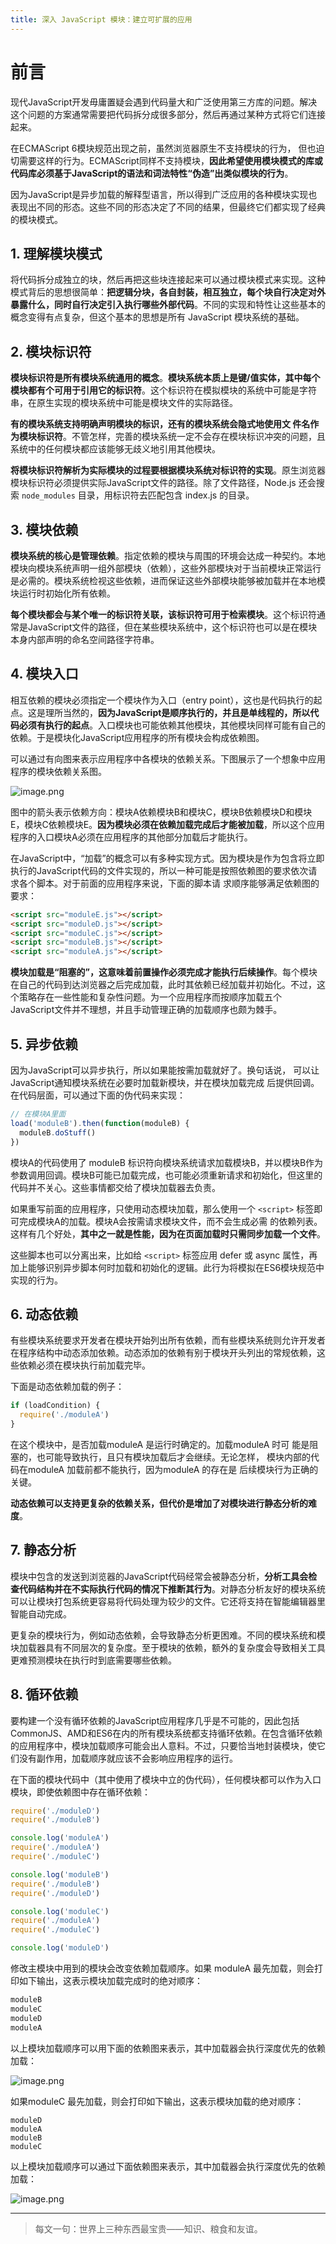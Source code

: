 ```yaml
---
title: 深入 JavaScript 模块：建立可扩展的应用
---
```



# 前言
现代JavaScript开发毋庸置疑会遇到代码量大和广泛使用第三方库的问题。解决这个问题的方案通常需要把代码拆分成很多部分，然后再通过某种方式将它们连接起来。 

在ECMAScript 6模块规范出现之前，虽然浏览器原生不支持模块的行为， 但也迫切需要这样的行为。ECMAScript同样不支持模块，**因此希望使用模块模式的库或代码库必须基于JavaScript的语法和词法特性“伪造”出类似模块的行为**。

因为JavaScript是异步加载的解释型语言，所以得到广泛应用的各种模块实现也表现出不同的形态。这些不同的形态决定了不同的结果，但最终它们都实现了经典的模块模式。


## 1. 理解模块模式
将代码拆分成独立的块，然后再把这些块连接起来可以通过模块模式来实现。这种模式背后的思想很简单：**把逻辑分块，各自封装，相互独立，每个块自行决定对外暴露什么，同时自行决定引入执行哪些外部代码**。不同的实现和特性让这些基本的概念变得有点复杂，但这个基本的思想是所有 JavaScript 模块系统的基础。

## 2. 模块标识符
**模块标识符是所有模块系统通用的概念**。**模块系统本质上是键/值实体，其中每个模块都有个可用于引用它的标识符**。这个标识符在模拟模块的系统中可能是字符串，在原生实现的模块系统中可能是模块文件的实际路径。

**有的模块系统支持明确声明模块的标识，还有的模块系统会隐式地使用文 件名作为模块标识符**。不管怎样，完善的模块系统一定不会存在模块标识冲突的问题，且系统中的任何模块都应该能够无歧义地引用其他模块。

**将模块标识符解析为实际模块的过程要根据模块系统对标识符的实现**。原生浏览器模块标识符必须提供实际JavaScript文件的路径。除了文件路径，Node.js 还会搜索 `node_modules` 目录，用标识符去匹配包含 index.js 的目录。

## 3. 模块依赖
**模块系统的核心是管理依赖**。指定依赖的模块与周围的环境会达成一种契约。本地模块向模块系统声明一组外部模块（依赖），这些外部模块对于当前模块正常运行是必需的。模块系统检视这些依赖，进而保证这些外部模块能够被加载并在本地模块运行时初始化所有依赖。 

**每个模块都会与某个唯一的标识符关联，该标识符可用于检索模块**。这个标识符通常是JavaScript文件的路径，但在某些模块系统中，这个标识符也可以是在模块本身内部声明的命名空间路径字符串。

## 4. 模块入口
相互依赖的模块必须指定一个模块作为入口（entry point），这也是代码执行的起点。这是理所当然的，**因为JavaScript是顺序执行的，并且是单线程的，所以代码必须有执行的起点**。入口模块也可能依赖其他模块，其他模块同样可能有自己的依赖。于是模块化JavaScript应用程序的所有模块会构成依赖图。

可以通过有向图来表示应用程序中各模块的依赖关系。下图展示了一个想象中应用程序的模块依赖关系图。

![image.png](../../../../assets/javascript/09-module-expand/image1.png)

图中的箭头表示依赖方向：模块A依赖模块B和模块C，模块B依赖模块D和模块E，模块C依赖模块E。**因为模块必须在依赖加载完成后才能被加载**，所以这个应用程序的入口模块A必须在应用程序的其他部分加载后才能执行。

在JavaScript中，“加载”的概念可以有多种实现方式。因为模块是作为包含将立即执行的JavaScript代码的文件实现的，所以一种可能是按照依赖图的要求依次请求各个脚本。对于前面的应用程序来说，下面的脚本请 求顺序能够满足依赖图的要求：
```html
<script src="moduleE.js"></script>
<script src="moduleD.js"></script>
<script src="moduleC.js"></script>
<script src="moduleB.js"></script>
<script src="moduleA.js"></script>
```
**模块加载是“阻塞的”，这意味着前置操作必须完成才能执行后续操作**。每个模块在自己的代码到达浏览器之后完成加载，此时其依赖已经加载并初始化。不过，这个策略存在一些性能和复杂性问题。为一个应用程序而按顺序加载五个JavaScript文件并不理想，并且手动管理正确的加载顺序也颇为棘手。

## 5. 异步依赖
因为JavaScript可以异步执行，所以如果能按需加载就好了。换句话说， 可以让JavaScript通知模块系统在必要时加载新模块，并在模块加载完成 后提供回调。在代码层面，可以通过下面的伪代码来实现：
```js
// 在模块A里面
load('moduleB').then(function(moduleB) {
  moduleB.doStuff()
})
```

模块A的代码使用了 moduleB 标识符向模块系统请求加载模块B，并以模块B作为参数调用回调。模块B可能已加载完成，也可能必须重新请求和初始化，但这里的代码并不关心。这些事情都交给了模块加载器去负责。

如果重写前面的应用程序，只使用动态模块加载，那么使用一个 `<script>` 标签即可完成模块A的加载。模块A会按需请求模块文件，而不会生成必需 的依赖列表。这样有几个好处，**其中之一就是性能，因为在页面加载时只需同步加载一个文件**。

这些脚本也可以分离出来，比如给 `<script>` 标签应用 defer 或 async 属性，再加上能够识别异步脚本何时加载和初始化的逻辑。此行为将模拟在ES6模块规范中实现的行为。

## 6. 动态依赖
有些模块系统要求开发者在模块开始列出所有依赖，而有些模块系统则允许开发者在程序结构中动态添加依赖。动态添加的依赖有别于模块开头列出的常规依赖，这些依赖必须在模块执行前加载完毕。

下面是动态依赖加载的例子：
```js
if (loadCondition) {
  require('./moduleA')
}
```
在这个模块中，是否加载moduleA 是运行时确定的。加载moduleA 时可 能是阻塞的，也可能导致执行，且只有模块加载后才会继续。无论怎样， 模块内部的代码在moduleA 加载前都不能执行，因为moduleA 的存在是 后续模块行为正确的关键。 

**动态依赖可以支持更复杂的依赖关系，但代价是增加了对模块进行静态分析的难度**。

## 7. 静态分析
模块中包含的发送到浏览器的JavaScript代码经常会被静态分析，**分析工具会检查代码结构并在不实际执行代码的情况下推断其行为**。对静态分析友好的模块系统可以让模块打包系统更容易将代码处理为较少的文件。它还将支持在智能编辑器里智能自动完成。 

更复杂的模块行为，例如动态依赖，会导致静态分析更困难。不同的模块系统和模块加载器具有不同层次的复杂度。至于模块的依赖，额外的复杂度会导致相关工具更难预测模块在执行时到底需要哪些依赖。

## 8. 循环依赖
要构建一个没有循环依赖的JavaScript应用程序几乎是不可能的，因此包括CommonJS、AMD和ES6在内的所有模块系统都支持循环依赖。在包含循环依赖的应用程序中，模块加载顺序可能会出人意料。不过，只要恰当地封装模块，使它们没有副作用，加载顺序就应该不会影响应用程序的运行。

在下面的模块代码中（其中使用了模块中立的伪代码），任何模块都可以作为入口模块，即使依赖图中存在循环依赖：
```js
require('./moduleD')
require('./moduleB')

console.log('moduleA')
require('./moduleA')
require('./moduleC')

console.log('moduleB')
require('./moduleB')
require('./moduleD')

console.log('moduleC')
require('./moduleA')
require('./moduleC')

console.log('moduleD')
```
修改主模块中用到的模块会改变依赖加载顺序。如果 moduleA 最先加载，则会打印如下输出，这表示模块加载完成时的绝对顺序：
```js
moduleB
moduleC
moduleD
moduleA
```
以上模块加载顺序可以用下面的依赖图来表示，其中加载器会执行深度优先的依赖加载：

![image.png](../../../../assets/javascript/09-module-expand/image2.png)

如果moduleC 最先加载，则会打印如下输出，这表示模块加载的绝对顺序：
```
moduleD 
moduleA
moduleB
moduleC
```
以上模块加载顺序可以通过下面依赖图来表示，其中加载器会执行深度优先的依赖加载：

![image.png](../../../../assets/javascript/09-module-expand/image3.png)

***

> 每文一句：世界上三种东西最宝贵——知识、粮食和友谊。
